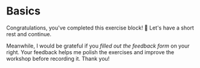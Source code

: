 # Basics

Congratulations, you've completed this exercise block! 🥳 Let's have a short rest and continue.

<callout-success>Meanwhile, I would be grateful if you _filled out the feedback form_ on your right. Your feedback helps me polish the exercises and improve the workshop before recording it. Thank you!</callout-success>
